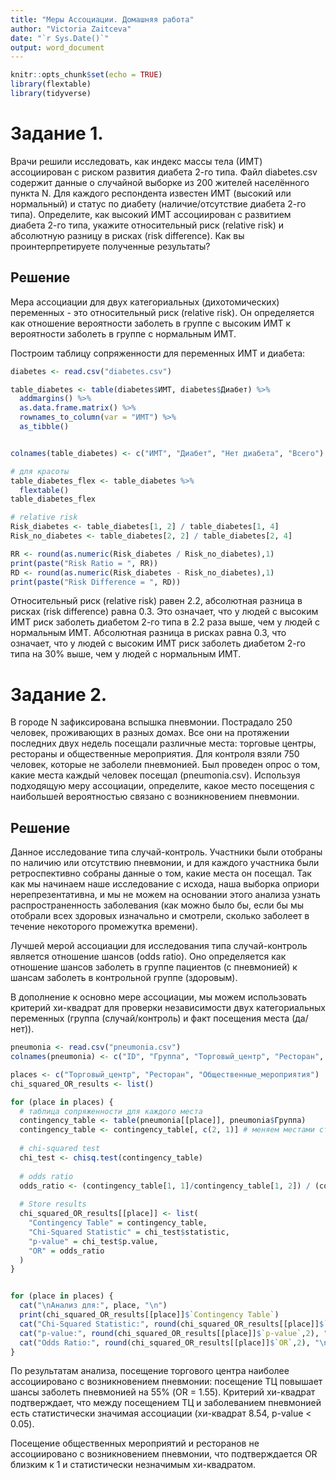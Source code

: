 ```yaml
---
title: "Меры Ассоциации. Домашняя работа"
author: "Victoria Zaitceva"
date: "`r Sys.Date()`"
output: word_document
---
```


```r
knitr::opts_chunk$set(echo = TRUE)
library(flextable)
library(tidyverse)
```

# Задание 1.

Врачи решили исследовать, как индекс массы тела (ИМТ) ассоциирован с риском развития диабета 2-го типа. Файл diabetes.csv содержит данные о случайной выборке из 200 жителей населённого пункта N. Для каждого респондента известен ИМТ (высокий или нормальный) и статус по диабету (наличие/отсутствие диабета 2-го типа). Определите, как высокий ИМТ ассоциирован c развитием диабета 2-го типа, укажите относительный риск (relative risk) и абсолютную разницу в рисках (risk difference). Как вы проинтерпретируете полученные результаты?

## Решение

Мера ассоциации для двух категориальных (дихотомических) переменных - это относительный риск (relative risk). Он определяется как отношение вероятности заболеть в группе с высоким ИМТ к вероятности заболеть в группе с нормальным ИМТ.

Построим таблицу сопряженности для переменных ИМТ и диабета:

```r
diabetes <- read.csv("diabetes.csv")
```


```r

table_diabetes <- table(diabetes$ИМТ, diabetes$Диабет) %>%
  addmargins() %>%
  as.data.frame.matrix() %>%
  rownames_to_column(var = "ИМТ") %>%
  as_tibble() 


colnames(table_diabetes) <- c("ИМТ", "Диабет", "Нет диабета", "Всего")

# для красоты
table_diabetes_flex <- table_diabetes %>%
  flextable()
table_diabetes_flex

```


```r
# relative risk
Risk_diabetes <- table_diabetes[1, 2] / table_diabetes[1, 4]
Risk_no_diabetes <- table_diabetes[2, 2] / table_diabetes[2, 4]

RR <- round(as.numeric(Risk_diabetes / Risk_no_diabetes),1)
print(paste("Risk Ratio = ", RR))
RD <- round(as.numeric(Risk_diabetes - Risk_no_diabetes),1)
print(paste("Risk Difference = ", RD))

```

Относительный риск (relative risk) равен 2.2, абсолютная разница в рисках (risk difference) равна 0.3. Это означает, что у людей с высоким ИМТ риск заболеть диабетом 2-го типа в 2.2 раза выше, чем у людей с нормальным ИМТ. Абсолютная разница в рисках равна 0.3, что означает, что у людей с высоким ИМТ риск заболеть диабетом 2-го типа на 30% выше, чем у людей с нормальным ИМТ.


# Задание 2.

В городе N зафиксирована вспышка пневмонии. Пострадало 250 человек, проживающих в разных домах.
Все они на протяжении последних двух недель посещали различные места: торговые центры, рестораны и общественные мероприятия. Для контроля взяли 750 человек, которые не заболели пневмонией. Был проведен опрос о том, какие места каждый человек посещал (pneumonia.csv).
Используя подходящую меру ассоциации, определите, какое место посещения с наибольшей вероятностью связано с
возникновением пневмонии.

## Решение

Данное исследование типа случай-контроль. Участники были отобраны по наличию или отсутствию пневмонии, и для каждого участника были ретроспективно собраны данные о том, какие места он посещал. Так как мы начинаем наше исследование с исхода, наша выборка оприори нерепрезентативна, и мы не можем на основании этого анализа узнать распространенность заболевания (как можно было бы, если бы мы отобрали всех здоровых изначально и смотрели, сколько заболеет в течение некоторого промежутка времени). 

Лучшей мерой ассоциации для исследования типа случай-контроль является отношение шансов (odds ratio). Оно определяется как отношение шансов заболеть в группе пациентов (с пневмонией) к шансам заболеть в контрольной группе (здоровым).

В дополнение к основно мере ассоциации, мы можем использовать критерий хи-квадрат для проверки независимости двух категориальных переменных (группа (случай/контроль) и факт посещения места (да/нет)).

```r
pneumonia <- read.csv("pneumonia.csv")
colnames(pneumonia) <- c("ID", "Группа", "Торговый_центр", "Ресторан", "Общественные_мероприятия") # чтобы пробелы не смущали
```



```r

places <- c("Торговый_центр", "Ресторан", "Общественные_мероприятия")
chi_squared_OR_results <- list()

for (place in places) {
  # таблица сопряженности для каждого места
  contingency_table <- table(pneumonia[[place]], pneumonia$Группа)
  contingency_table <- contingency_table[, c(2, 1)] # меняем местами столбцы
  
  # chi-squared test
  chi_test <- chisq.test(contingency_table)
  
  # odds ratio
  odds_ratio <- (contingency_table[1, 1]/contingency_table[1, 2]) / (contingency_table[2, 1]/contingency_table[2, 2])
  
  # Store results
  chi_squared_OR_results[[place]] <- list(
    "Contingency Table" = contingency_table,
    "Chi-Squared Statistic" = chi_test$statistic,
    "p-value" = chi_test$p.value,
    "OR" = odds_ratio
  )
}


for (place in places) {
  cat("\nАнализ для:", place, "\n")
  print(chi_squared_OR_results[[place]]$`Contingency Table`)
  cat("Chi-Squared Statistic:", round(chi_squared_OR_results[[place]]$`Chi-Squared Statistic`,2), "\n")
  cat("p-value:", round(chi_squared_OR_results[[place]]$`p-value`,2), "\n")
  cat("Odds Ratio:", round(chi_squared_OR_results[[place]]$`OR`,2), "\n")
}

```

По результатам анализа, посещение торгового центра наиболее ассоциировано с возникновением пневмонии: посещение ТЦ повышает шансы заболеть пневмонией на 55% (OR = 1.55). Критерий хи-квадрат подтверждает, что между посещением ТЦ и заболеванием пневмонией есть статистически значимая ассоциации (хи-квадрат 8.54, p-value < 0.05).

Посещение общественных мероприятий и ресторанов не ассоциировано с возникновением пневмонии, что подтверждается OR близким к 1 и статистически незначимым хи-квадратом.


